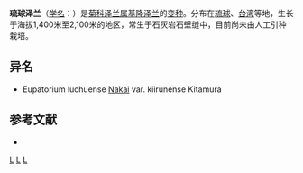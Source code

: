 {{Merge|基隆泽兰}}
{{Infraspeciesbox
| genus = Eupatorium
| species = luchuense
| species_link = 基隆泽兰
| varietas = kiirunense
| authority = Kitamura
}}
'''琉球泽兰'''（[[学名|学名]]：{{lang|la|''Eupatorium luchuense'' var. ''kiirunense''}}）是[[菊科|菊科]][[泽兰属|泽兰属]][[基隆泽兰|基隆泽兰]]的[[变种|变种]]。分布在[[琉球|琉球]]、[[台湾|台湾]]等地，生长于海拔1,400米至2,100米的地区，常生于石灰岩石壁缝中，目前尚未由人工引种栽培。

== 异名 ==
* Eupatorium luchuense [[中井猛之进|Nakai]] var. kiirunense Kitamura

== 参考文献 ==
<div class="references-small">
* {{cite web| url =http://www.bioinfo.cn/db05/KmzwSpecies.php?action=view&id=4858| title =琉球泽兰| work =《中国高等植物数据库全库》| publisher =中国科学院微生物研究所| author =昆明植物研究所| accessdate =2009-02-25| deadurl =yes| archiveurl =https://web.archive.org/web/20160305005905/http://www.bioinfo.cn/db05/KmzwSpecies.php?action=view&id=4858| archivedate =2016-03-05}}
</div>
{{Taxonbar}}

[[Category:泽兰属|L]]
[[Category:琉球群岛植物|L]]
[[Category:台灣植物|L]]